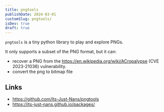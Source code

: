 ```yaml
---
title: pngtools
publishDate: 2024-03-01
customSlug: pngtools/
isDev: true
draft: true
---
```


`pngtools` is a tiny python library to play and explore PNGs.

It only supports a subset of the PNG format, but it can:

- recover a PNG from the https://en.wikipedia.org/wiki/ACropalypse (CVE 2023-21036) vulnerability.
- convert the png to bitmap file

## Links

- https://github.com/Its-Just-Nans/pngtools
- https://its-just-nans.github.io/packages/
